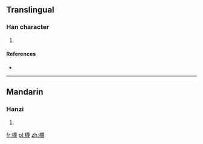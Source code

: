 ==Translingual==

===Han character===
{{Han char|rn=75|rad=木|as=15|sn=19|four=|canj=木廿田戈 (DTWI), X木廿田戈 (XDTWI)}}

# {{defn|Han|sort=木15}}

====References====
* {{Han ref|kx=0560.130|dkj=15806|dj=0949.160|hdz=21312.040|uh=6AD7|ud=27351}}

----

==Mandarin==

===Hanzi===
{{cmn-hanzi|pin=[[miè]] ([[mie4]])|wg=mieh<sup>4</sup>}}

# {{defn|lang=cmn|sort=木15}}

[[fr:櫗]]
[[pl:櫗]]
[[zh:櫗]]